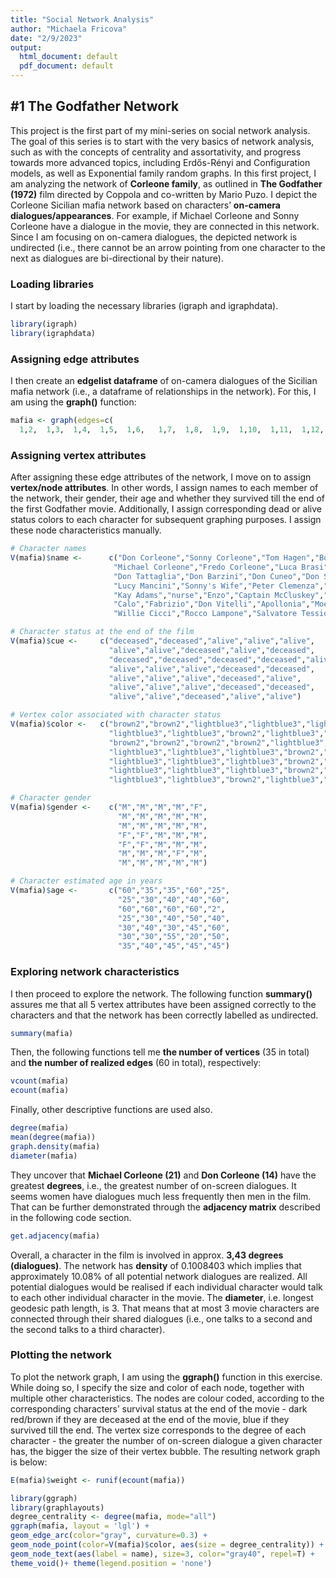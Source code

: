 ```yaml
---
title: "Social Network Analysis"
author: "Michaela Fricova"
date: "2/9/2023"
output:
  html_document: default
  pdf_document: default
---
```


## #1 The Godfather Network
This project is the first part of my mini-series on social network analysis. The goal of this series is to start with the very basics of network analysis, such as with the concepts of centrality and assortativity, and progress towards more advanced topics, including Erdős-Rényi and Configuration models, as well as Exponential family random graphs. In this first project, I am analyzing the network of **Corleone family**, as outlined in **The Godfather (1972)** film directed by Coppola and co-written by Mario Puzo. I depict the Corleone Sicilian mafia network based on characters' **on-camera dialogues/appearances**. For example, if Michael Corleone and Sonny Corleone have a dialogue in the movie, they are connected in this network. Since I am focusing on on-camera dialogues, the depicted network is undirected (i.e., there cannot be an arrow pointing from one character to the next as dialogues are bi-directional by their nature).

### Loading libraries
I start by loading the necessary libraries (igraph and igraphdata).

```r
library(igraph)
library(igraphdata)
```

### Assigning edge attributes
I then create an **edgelist dataframe** of on-camera dialogues of the Sicilian mafia network (i.e., a dataframe of relationships in the network). For this, I am using the **graph()** function:

```r
mafia <- graph(edges=c(
  1,2,  1,3,  1,4,  1,5,  1,6,   1,7,  1,8,  1,9,  1,10,  1,11,  1,12,  1,13,  1,14,  1,15,  2,16,  2,17,  2,3,  2,18,  2,6,  2,19,  2,5,  2,20,  6,7,  6,21,  6,3,  6,22,  6,23,  6,24,  6,18,  6,10,  6,25,  6,26,  6,27,  6,28,  6,29,  6,20,  6,30,  6,9,  6,31,  6,32,  6,33,  3,21,  3,34,  3,10,  3,24,  3,4,  3,35,  8,11,  8,10,  10,11,  5,20,  5,9,  5,17,  9,34,  18,19,  19,32,  7,21,  7,30,  20,11,  20,12),  directed=FALSE)
```

### Assigning vertex attributes
After assigning these edge attributes of the network, I move on to assign **vertex/node attributes**. In other words, I assign names to each member of the network, their gender, their age and whether they survived till the end of the first Godfather movie. Additionally, I assign corresponding dead or alive status colors to each character for subsequent graphing purposes. I assign these node characteristics manually.

```r
# Character names
V(mafia)$name <-      c("Don Corleone","Sonny Corleone","Tom Hagen","Bonasera","C. C. Rizzi",
                       "Michael Corleone","Fredo Corleone","Luca Brasi","Johnny Fontane","Virgil Sollo",  
                       "Don Tattaglia","Don Barzini","Don Cuneo","Don Stracci","Anthony", 
                       "Lucy Mancini","Sonny's Wife","Peter Clemenza","Paulie Gatto","Carlo Rizzi",      
                       "Kay Adams","nurse","Enzo","Captain McCluskey","Don Tommasino",    
                       "Calo","Fabrizio","Don Vitelli","Apollonia","Moe Greene",       
                       "Willie Cicci","Rocco Lampone","Salvatore Tessio","Jack Woltz","Tessa")  

# Character status at the end of the film
V(mafia)$cue <-     c("deceased","deceased","alive","alive","alive",
                      "alive","alive","deceased","alive","deceased",
                      "deceased","deceased","deceased","deceased","alive",
                      "alive","alive","alive","deceased","deceased",
                      "alive","alive","alive","deceased","alive",
                      "alive","alive","alive","deceased","deceased",
                      "alive","alive","deceased","alive","alive")

# Vertex color associated with character status
V(mafia)$color <-   c("brown2","brown2","lightblue3","lightblue3","lightblue3",
                      "lightblue3","lightblue3","brown2","lightblue3","brown2",
                      "brown2","brown2","brown2","brown2","lightblue3",
                      "lightblue3","lightblue3","lightblue3","brown2","brown2",
                      "lightblue3","lightblue3","lightblue3","brown2","lightblue3",
                      "lightblue3","lightblue3","lightblue3","brown2","brown2",
                      "lightblue3","lightblue3","brown2","lightblue3","lightblue3")

# Character gender
V(mafia)$gender <-    c("M","M","M","M","F",
                        "M","M","M","M","M",
                        "M","M","M","M","M",
                        "F","F","M","M","M",
                        "F","F","M","M","M",
                        "M","M","M","F","M",
                        "M","M","M","M","M")

# Character estimated age in years
V(mafia)$age <-       c("60","35","35","60","25",
                        "25","30","40","40","60",
                        "60","60","60","60","2",
                        "25","30","40","50","40",
                        "30","40","30","45","60",
                        "30","30","55","20","50",
                        "35","40","45","45","45")

```

### Exploring network characteristics
I then proceed to explore the network. The following function **summary()** assures me that all 5 vertex attributes have been assigned correctly to the characters and that the network has been correctly labelled as undirected. 

```r
summary(mafia)
```

Then, the following functions tell me **the number of vertices** (35 in total) and **the number of realized edges** (60 in total), respectively:

```r
vcount(mafia)
ecount(mafia)
```

Finally, other descriptive functions are used also.

```r
degree(mafia)
mean(degree(mafia))
graph.density(mafia)
diameter(mafia)
```

They uncover that **Michael Corleone (21)** and **Don Corleone (14)** have the greatest **degrees**, i.e., the greatest number of on-screen dialogues. It seems women have dialogues much less frequently then men in the film. That can be further demonstrated through the **adjacency matrix** described in the following code section. 

```r
get.adjacency(mafia)
```

Overall, a character in the film is involved in approx. **3,43 degrees (dialogues)**. The network has **density** of 0.1008403 which implies that approximately 10.08% of all potential network dialogues are realized. All potential dialogues would be realised if each individual character would talk to each other individual character in the movie. The **diameter**, i.e. longest geodesic path length, is 3. That means that at most 3 movie characters are connected through their shared dialogues (i.e., one talks to a second and the second talks to a third character).

### Plotting the network
To plot the network graph, I am using the **ggraph()** function in this exercise. While doing so, I specify the size and color of each node, together with multiple other characteristics. The nodes are colour coded, according to the corresponding characters' survival status at the end of the movie - dark red/brown if they are deceased at the end of the movie, blue if they survived till the end. The vertex size corresponds to the degree of each character - the greater the number of on-screen dialogue a given character has, the bigger the size of their vertex bubble. The resulting network graph is below:

```r
E(mafia)$weight <- runif(ecount(mafia))
```

```r
library(ggraph)
library(graphlayouts)
degree_centrality <- degree(mafia, mode="all")
ggraph(mafia, layout = 'lgl') +
geom_edge_arc(color="gray", curvature=0.3) +
geom_node_point(color=V(mafia)$color, aes(size = degree_centrality)) +
geom_node_text(aes(label = name), size=3, color="gray40", repel=T) +
theme_void()+ theme(legend.position = 'none')
```








